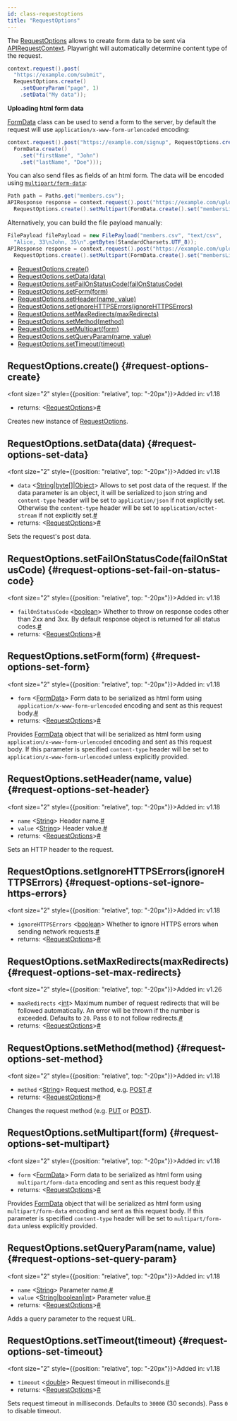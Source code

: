 ```yaml
---
id: class-requestoptions
title: "RequestOptions"
---
```


The [RequestOptions] allows to create form data to be sent via [APIRequestContext]. Playwright will automatically determine content type of the request.

```java
context.request().post(
  "https://example.com/submit",
  RequestOptions.create()
    .setQueryParam("page", 1)
    .setData("My data"));
```

**Uploading html form data**

[FormData] class can be used to send a form to the server, by default the request will use `application/x-www-form-urlencoded` encoding:

```java
context.request().post("https://example.com/signup", RequestOptions.create().setForm(
  FormData.create()
    .set("firstName", "John")
    .set("lastName", "Doe")));
```

You can also send files as fields of an html form. The data will be encoded using [`multipart/form-data`](https://developer.mozilla.org/en-US/docs/Web/HTTP/Methods/POST):

```java
Path path = Paths.get("members.csv");
APIResponse response = context.request().post("https://example.com/upload_members",
  RequestOptions.create().setMultipart(FormData.create().set("membersList", path)));
```

Alternatively, you can build the file payload manually:

```java
FilePayload filePayload = new FilePayload("members.csv", "text/csv",
  "Alice, 33\nJohn, 35\n".getBytes(StandardCharsets.UTF_8));
APIResponse response = context.request().post("https://example.com/upload_members",
  RequestOptions.create().setMultipart(FormData.create().set("membersList", filePayload)));
```


- [RequestOptions.create()](/api/class-requestoptions.mdx#request-options-create)
- [RequestOptions.setData(data)](/api/class-requestoptions.mdx#request-options-set-data)
- [RequestOptions.setFailOnStatusCode(failOnStatusCode)](/api/class-requestoptions.mdx#request-options-set-fail-on-status-code)
- [RequestOptions.setForm(form)](/api/class-requestoptions.mdx#request-options-set-form)
- [RequestOptions.setHeader(name, value)](/api/class-requestoptions.mdx#request-options-set-header)
- [RequestOptions.setIgnoreHTTPSErrors(ignoreHTTPSErrors)](/api/class-requestoptions.mdx#request-options-set-ignore-https-errors)
- [RequestOptions.setMaxRedirects(maxRedirects)](/api/class-requestoptions.mdx#request-options-set-max-redirects)
- [RequestOptions.setMethod(method)](/api/class-requestoptions.mdx#request-options-set-method)
- [RequestOptions.setMultipart(form)](/api/class-requestoptions.mdx#request-options-set-multipart)
- [RequestOptions.setQueryParam(name, value)](/api/class-requestoptions.mdx#request-options-set-query-param)
- [RequestOptions.setTimeout(timeout)](/api/class-requestoptions.mdx#request-options-set-timeout)

## RequestOptions.create() {#request-options-create}

<font size="2" style={{position: "relative", top: "-20px"}}>Added in: v1.18</font>

- returns:<a aria-hidden="true" tabindex="-1" class="list-anchor-link" id="request-options-create-return"/> &#60;[RequestOptions]&#62;<a href="#request-options-create-return" class="list-anchor">#</a>

Creates new instance of [RequestOptions].

## RequestOptions.setData(data) {#request-options-set-data}

<font size="2" style={{position: "relative", top: "-20px"}}>Added in: v1.18</font>

- `data`<a aria-hidden="true" tabindex="-1" class="list-anchor-link" id="request-options-set-data-option-data"/> &#60;[String]|[byte&#91;&#93;]|[Object]&#62; Allows to set post data of the request. If the data parameter is an object, it will be serialized to json string and `content-type` header will be set to `application/json` if not explicitly set. Otherwise the `content-type` header will be set to `application/octet-stream` if not explicitly set.<a href="#request-options-set-data-option-data" class="list-anchor">#</a>
- returns:<a aria-hidden="true" tabindex="-1" class="list-anchor-link" id="request-options-set-data-return"/> &#60;[RequestOptions]&#62;<a href="#request-options-set-data-return" class="list-anchor">#</a>

Sets the request's post data.

## RequestOptions.setFailOnStatusCode(failOnStatusCode) {#request-options-set-fail-on-status-code}

<font size="2" style={{position: "relative", top: "-20px"}}>Added in: v1.18</font>

- `failOnStatusCode`<a aria-hidden="true" tabindex="-1" class="list-anchor-link" id="request-options-set-fail-on-status-code-option-fail-on-status-code"/> &#60;[boolean]&#62; Whether to throw on response codes other than 2xx and 3xx. By default response object is returned for all status codes.<a href="#request-options-set-fail-on-status-code-option-fail-on-status-code" class="list-anchor">#</a>
- returns:<a aria-hidden="true" tabindex="-1" class="list-anchor-link" id="request-options-set-fail-on-status-code-return"/> &#60;[RequestOptions]&#62;<a href="#request-options-set-fail-on-status-code-return" class="list-anchor">#</a>

## RequestOptions.setForm(form) {#request-options-set-form}

<font size="2" style={{position: "relative", top: "-20px"}}>Added in: v1.18</font>

- `form`<a aria-hidden="true" tabindex="-1" class="list-anchor-link" id="request-options-set-form-option-form"/> &#60;[FormData]&#62; Form data to be serialized as html form using `application/x-www-form-urlencoded` encoding and sent as this request body.<a href="#request-options-set-form-option-form" class="list-anchor">#</a>
- returns:<a aria-hidden="true" tabindex="-1" class="list-anchor-link" id="request-options-set-form-return"/> &#60;[RequestOptions]&#62;<a href="#request-options-set-form-return" class="list-anchor">#</a>

Provides [FormData] object that will be serialized as html form using `application/x-www-form-urlencoded` encoding and sent as this request body. If this parameter is specified `content-type` header will be set to `application/x-www-form-urlencoded` unless explicitly provided.

## RequestOptions.setHeader(name, value) {#request-options-set-header}

<font size="2" style={{position: "relative", top: "-20px"}}>Added in: v1.18</font>

- `name`<a aria-hidden="true" tabindex="-1" class="list-anchor-link" id="request-options-set-header-option-name"/> &#60;[String]&#62; Header name.<a href="#request-options-set-header-option-name" class="list-anchor">#</a>
- `value`<a aria-hidden="true" tabindex="-1" class="list-anchor-link" id="request-options-set-header-option-value"/> &#60;[String]&#62; Header value.<a href="#request-options-set-header-option-value" class="list-anchor">#</a>
- returns:<a aria-hidden="true" tabindex="-1" class="list-anchor-link" id="request-options-set-header-return"/> &#60;[RequestOptions]&#62;<a href="#request-options-set-header-return" class="list-anchor">#</a>

Sets an HTTP header to the request.

## RequestOptions.setIgnoreHTTPSErrors(ignoreHTTPSErrors) {#request-options-set-ignore-https-errors}

<font size="2" style={{position: "relative", top: "-20px"}}>Added in: v1.18</font>

- `ignoreHTTPSErrors`<a aria-hidden="true" tabindex="-1" class="list-anchor-link" id="request-options-set-ignore-https-errors-option-ignore-https-errors"/> &#60;[boolean]&#62; Whether to ignore HTTPS errors when sending network requests.<a href="#request-options-set-ignore-https-errors-option-ignore-https-errors" class="list-anchor">#</a>
- returns:<a aria-hidden="true" tabindex="-1" class="list-anchor-link" id="request-options-set-ignore-https-errors-return"/> &#60;[RequestOptions]&#62;<a href="#request-options-set-ignore-https-errors-return" class="list-anchor">#</a>

## RequestOptions.setMaxRedirects(maxRedirects) {#request-options-set-max-redirects}

<font size="2" style={{position: "relative", top: "-20px"}}>Added in: v1.26</font>

- `maxRedirects`<a aria-hidden="true" tabindex="-1" class="list-anchor-link" id="request-options-set-max-redirects-option-max-redirects"/> &#60;[int]&#62; Maximum number of request redirects that will be followed automatically. An error will be thrown if the number is exceeded. Defaults to `20`. Pass `0` to not follow redirects.<a href="#request-options-set-max-redirects-option-max-redirects" class="list-anchor">#</a>
- returns:<a aria-hidden="true" tabindex="-1" class="list-anchor-link" id="request-options-set-max-redirects-return"/> &#60;[RequestOptions]&#62;<a href="#request-options-set-max-redirects-return" class="list-anchor">#</a>

## RequestOptions.setMethod(method) {#request-options-set-method}

<font size="2" style={{position: "relative", top: "-20px"}}>Added in: v1.18</font>

- `method`<a aria-hidden="true" tabindex="-1" class="list-anchor-link" id="request-options-set-method-option-method"/> &#60;[String]&#62; Request method, e.g. [POST](https://developer.mozilla.org/en-US/docs/Web/HTTP/Methods/POST).<a href="#request-options-set-method-option-method" class="list-anchor">#</a>
- returns:<a aria-hidden="true" tabindex="-1" class="list-anchor-link" id="request-options-set-method-return"/> &#60;[RequestOptions]&#62;<a href="#request-options-set-method-return" class="list-anchor">#</a>

Changes the request method (e.g. [PUT](https://developer.mozilla.org/en-US/docs/Web/HTTP/Methods/PUT) or [POST](https://developer.mozilla.org/en-US/docs/Web/HTTP/Methods/POST)).

## RequestOptions.setMultipart(form) {#request-options-set-multipart}

<font size="2" style={{position: "relative", top: "-20px"}}>Added in: v1.18</font>

- `form`<a aria-hidden="true" tabindex="-1" class="list-anchor-link" id="request-options-set-multipart-option-form"/> &#60;[FormData]&#62; Form data to be serialized as html form using `multipart/form-data` encoding and sent as this request body.<a href="#request-options-set-multipart-option-form" class="list-anchor">#</a>
- returns:<a aria-hidden="true" tabindex="-1" class="list-anchor-link" id="request-options-set-multipart-return"/> &#60;[RequestOptions]&#62;<a href="#request-options-set-multipart-return" class="list-anchor">#</a>

Provides [FormData] object that will be serialized as html form using `multipart/form-data` encoding and sent as this request body. If this parameter is specified `content-type` header will be set to `multipart/form-data` unless explicitly provided.

## RequestOptions.setQueryParam(name, value) {#request-options-set-query-param}

<font size="2" style={{position: "relative", top: "-20px"}}>Added in: v1.18</font>

- `name`<a aria-hidden="true" tabindex="-1" class="list-anchor-link" id="request-options-set-query-param-option-name"/> &#60;[String]&#62; Parameter name.<a href="#request-options-set-query-param-option-name" class="list-anchor">#</a>
- `value`<a aria-hidden="true" tabindex="-1" class="list-anchor-link" id="request-options-set-query-param-option-value"/> &#60;[String]|[boolean]|[int]&#62; Parameter value.<a href="#request-options-set-query-param-option-value" class="list-anchor">#</a>
- returns:<a aria-hidden="true" tabindex="-1" class="list-anchor-link" id="request-options-set-query-param-return"/> &#60;[RequestOptions]&#62;<a href="#request-options-set-query-param-return" class="list-anchor">#</a>

Adds a query parameter to the request URL.

## RequestOptions.setTimeout(timeout) {#request-options-set-timeout}

<font size="2" style={{position: "relative", top: "-20px"}}>Added in: v1.18</font>

- `timeout`<a aria-hidden="true" tabindex="-1" class="list-anchor-link" id="request-options-set-timeout-option-timeout"/> &#60;[double]&#62; Request timeout in milliseconds.<a href="#request-options-set-timeout-option-timeout" class="list-anchor">#</a>
- returns:<a aria-hidden="true" tabindex="-1" class="list-anchor-link" id="request-options-set-timeout-return"/> &#60;[RequestOptions]&#62;<a href="#request-options-set-timeout-return" class="list-anchor">#</a>

Sets request timeout in milliseconds. Defaults to `30000` (30 seconds). Pass `0` to disable timeout.

[APIRequest]: /api/class-apirequest.mdx "APIRequest"
[APIRequestContext]: /api/class-apirequestcontext.mdx "APIRequestContext"
[APIResponse]: /api/class-apiresponse.mdx "APIResponse"
[APIResponseAssertions]: /test-assertions.mdx "APIResponseAssertions"
[Browser]: /api/class-browser.mdx "Browser"
[BrowserContext]: /api/class-browsercontext.mdx "BrowserContext"
[BrowserType]: /api/class-browsertype.mdx "BrowserType"
[ConsoleMessage]: /api/class-consolemessage.mdx "ConsoleMessage"
[Dialog]: /api/class-dialog.mdx "Dialog"
[Download]: /api/class-download.mdx "Download"
[ElementHandle]: /api/class-elementhandle.mdx "ElementHandle"
[FileChooser]: /api/class-filechooser.mdx "FileChooser"
[FormData]: /api/class-formdata.mdx "FormData"
[Frame]: /api/class-frame.mdx "Frame"
[FrameLocator]: /api/class-framelocator.mdx "FrameLocator"
[JSHandle]: /api/class-jshandle.mdx "JSHandle"
[Keyboard]: /api/class-keyboard.mdx "Keyboard"
[Locator]: /api/class-locator.mdx "Locator"
[LocatorAssertions]: /test-assertions.mdx "LocatorAssertions"
[Mouse]: /api/class-mouse.mdx "Mouse"
[Page]: /api/class-page.mdx "Page"
[PageAssertions]: /test-assertions.mdx "PageAssertions"
[Playwright]: /api/class-playwright.mdx "Playwright"
[PlaywrightAssertions]: /test-assertions.mdx "PlaywrightAssertions"
[PlaywrightException]: /api/class-playwrightexception.mdx "PlaywrightException"
[Request]: /api/class-request.mdx "Request"
[RequestOptions]: /api/class-requestoptions.mdx "RequestOptions"
[Response]: /api/class-response.mdx "Response"
[Route]: /api/class-route.mdx "Route"
[Selectors]: /api/class-selectors.mdx "Selectors"
[TimeoutError]: /api/class-timeouterror.mdx "TimeoutError"
[Touchscreen]: /api/class-touchscreen.mdx "Touchscreen"
[Tracing]: /api/class-tracing.mdx "Tracing"
[Video]: /api/class-video.mdx "Video"
[WebSocket]: /api/class-websocket.mdx "WebSocket"
[WebSocketFrame]: /api/class-websocketframe.mdx "WebSocketFrame"
[Worker]: /api/class-worker.mdx "Worker"
[Element]: https://developer.mozilla.org/en-US/docs/Web/API/element "Element"
[EvaluationArgument]: /evaluating.mdx#evaluation-argument "EvaluationArgument"
[Promise]: https://developer.mozilla.org/en-US/docs/Web/JavaScript/Reference/Global_Objects/Promise "Promise"
[iterator]: https://developer.mozilla.org/en-US/docs/Web/JavaScript/Reference/Iteration_protocols "Iterator"
[origin]: https://developer.mozilla.org/en-US/docs/Glossary/Origin "Origin"
[selector]: https://developer.mozilla.org/en-US/docs/Web/CSS/CSS_Selectors "selector"
[Serializable]: https://developer.mozilla.org/en-US/docs/Web/JavaScript/Reference/Global_Objects/JSON/stringify#Description "Serializable"
[UIEvent.detail]: https://developer.mozilla.org/en-US/docs/Web/API/UIEvent/detail "UIEvent.detail"
[UnixTime]: https://en.wikipedia.org/wiki/Unix_time "Unix Time"
[xpath]: https://developer.mozilla.org/en-US/docs/Web/XPath "xpath"

[boolean]: https://docs.oracle.com/javase/tutorial/java/nutsandbolts/datatypes.html "boolean"
[byte&#91;&#93;]: https://docs.oracle.com/javase/tutorial/java/nutsandbolts/datatypes.html "byte[]"
[Consumer]: https://docs.oracle.com/javase/8/docs/api/java/util/function/Consumer.html "Consumer"
[double]: https://docs.oracle.com/javase/tutorial/java/nutsandbolts/datatypes.html "double"
[InputStream]: https://docs.oracle.com/javase/8/docs/api/java/io/InputStream.html "InputStream"
[int]: https://docs.oracle.com/javase/tutorial/java/nutsandbolts/datatypes.html "int"
[List]: https://docs.oracle.com/javase/8/docs/api/java/util/List.html "List"
[Map]: https://docs.oracle.com/javase/8/docs/api/java/util/Map.html "Map"
[null]: https://docs.oracle.com/javase/specs/jls/se8/html/jls-3.html#jls-3.10.7 "null"
[Object]: https://docs.oracle.com/javase/8/docs/api/java/lang/Object.html "Object"
[Path]: https://docs.oracle.com/javase/8/docs/api/java/nio/file/Path.html "Path"
[Pattern]: https://docs.oracle.com/javase/8/docs/api/java/util/regex/Pattern.html "Pattern"
[Predicate]: https://docs.oracle.com/javase/8/docs/api/java/util/function/Predicate.html "Predicate"
[void]: https://docs.oracle.com/javase/tutorial/java/javaOO/methods.html "void"
[Runnable]: https://docs.oracle.com/javase/8/docs/api/java/lang/Runnable.html "Runnable"
[RuntimeException]: https://docs.oracle.com/javase/8/docs/api/java/lang/RuntimeException.html "RuntimeException"
[String]: https://docs.oracle.com/javase/8/docs/api/java/lang/String.html "String"

[all available image tags]: https://mcr.microsoft.com/en-us/product/playwright/java/about "all available image tags"
[Docker Hub]: https://hub.docker.com/_/microsoft-playwright-java "Docker Hub"
[Dockerfile.focal]: https://github.com/microsoft/playwright-java/blob/main/utils/docker/Dockerfile.focal "Dockerfile.focal"

